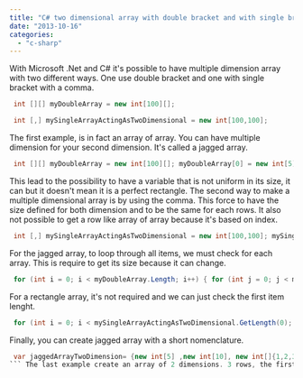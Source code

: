 ```yaml
---
title: "C# two dimensional array with double bracket and with single bracket"
date: "2013-10-16"
categories: 
  - "c-sharp"
---
```


With Microsoft .Net and C# it's possible to have multiple dimension array with two different ways. One use double bracket and one with single bracket with a comma.


```csharp
 int [][] myDoubleArray = new int[100][]; 
``` 
```csharp
 int [,] mySingleArrayActingAsTwoDimensional = new int[100,100]; 
```

The first example, is in fact an array of array. You can have multiple dimension for your second dimension. It's called a jagged array. 
```csharp
 int [][] myDoubleArray = new int[100][]; myDoubleArray[0] = new int[5]; myDoubleArray[1] = new int[10]; myDoubleArray[2] = new int[50]; myDoubleArray[...] = new int[...]; 
```

This lead to the possibility to have a variable that is not uniform in its size, it can but it doesn't mean it is a perfect rectangle. The second way to make a multiple dimensional array is by using the comma. This force to have the size defined for both dimension and to be the same for each rows. It also not possible to get a row like array of array because it's based on index. 
```csharp
 int [,] mySingleArrayActingAsTwoDimensional = new int[100,100]; mySingleArrayActingAsTwoDimensional[50] = ... // CRASH!!! mySingleArrayActingAsTwoDimensional[50,0] = 1; 
```

For the jagged array, to loop through all items, we must check for each array. This is require to get its size because it can change. 
```csharp
 for (int i = 0; i < myDoubleArray.Length; i++) { for (int j = 0; j < myDoubleArray[i].Length; j++) { myDoubleArray[i][j] = i * j; } } 
```

For a rectangle array, it's not required and we can just check the first item lenght.


```csharp
 for (int i = 0; i < mySingleArrayActingAsTwoDimensional.GetLength(0); i++) { for (int j = 0; j < mySingleArrayActingAsTwoDimensional.GetLength(1); j++) { mySingleArrayActingAsTwoDimensional[i, j] = i * j; } } 
```

Finally, you can create jagged array with a short nomenclature.


```csharp
 var jaggedArrayTwoDimension= {new int[5] ,new int[10], new int[]{1,2,3,4,5,6,7,8,9,10}}; 
``` The last example create an array of 2 dimensions. 3 rows, the first one has 5 integers, the second has 10 integer and the last rows and 10 integers. The first two rows are integer not defined and the last row has integer defined from 1 to 10.
